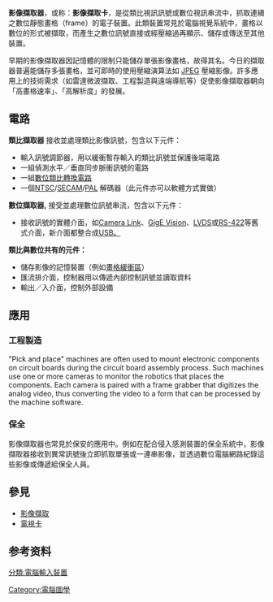 {{multiple issues|
{{original research|time=2018-12-15T11:47:59+00:00}}
{{unreferenced|time=2018-12-15T11:47:59+00:00}}
}}
{{noteTA
|G1=IT
|G2=Electronics
}}
'''影像擷取器'''，或称：'''影像擷取卡'''，是從類比視訊訊號或數位視訊串流中，抓取連續之數位靜態畫格（frame）的電子裝置。此類裝置常見於電腦視覺系統中，畫格以數位的形式被擷取，而產生之數位訊號直接或經壓縮過再顯示、儲存或傳送至其他裝置。

早期的影像擷取器因記憶體的限制只能儲存單張影像畫格，故得其名。今日的擷取器普遍能儲存多張畫格，並可即時的使用壓縮演算法如 [[JPEG|JPEG]] 壓縮影像。許多應用上的技術需求（如雷達微波擷取、工程製造與遠端導航等）促使影像擷取器朝向「高畫格速率」、「高解析度」的發展。

== 電路 ==
'''類比擷取器''' 接收並處理類比影像訊號，包含以下元件：
* 輸入訊號調節器，用以緩衝暫存輸入的類比訊號並保護後端電路
* 一組偵測水平／垂直同步脈衝訊號的電路
* 一組[[數位類比轉換器|數位類比轉換電路]]
* 一個[[NTSC|NTSC]]/[[SECAM|SECAM]]/[[PAL制式|PAL]] 解碼器（此元件亦可以軟體方式實做）

'''數位擷取器,''' 接受並處理數位訊號串流，包含以下元件：
* 接收訊號的實體介面，如[[Camera_Link|Camera Link]]、[[GigE_Vision|GigE Vision]]、[[LVDS|LVDS]]或[[RS-422|RS-422]]等舊式介面，新介面都整合成[[USB|USB。]]

'''類比與數位共有的元件：'''
* 儲存影像的記憶裝置（例如[[畫格緩衝區|畫格緩衝區]]）
* 匯流排介面，控制器用以傳遞內部控制訊號並讀取資料 
* 輸出／入介面，控制外部設備

== 應用 ==
=== 工程製造 ===
"Pick and place" machines are often used to mount electronic components on circuit boards during the circuit board assembly process. Such machines use one or more cameras to monitor the robotics that places the components. Each camera is paired with a frame grabber that digitizes the analog video, thus converting the video to a form that can be processed by the machine software.
=== 保全 ===
影像擷取器也常見於保安的應用中。例如在配合侵入感測裝置的保全系統中，影像擷取器接收到異常訊號後立即抓取單張或一連串影像，並透過數位電腦網路紀錄這些影像或傳遞給保全人員。

== 參見 ==
* [[影像擷取|影像擷取]]
* [[電視卡|電視卡]]

== 参考资料 ==

[[Category:電腦圖學|Category:電腦圖學]]
[[分類:電腦輸入裝置|分類:電腦輸入裝置]]